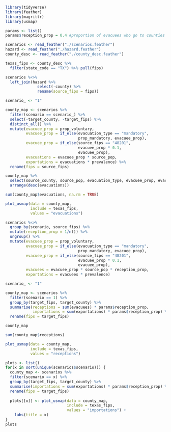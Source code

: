 
```r
library(tidyverse)
library(feather)
library(magrittr)
library(usmap)

params <- list()
params$reception_prop = 0.4 #proportion of evacuees who go to counties with reception centers
```

```r
scenarios <- read_feather("./scenarios.feather")
hazard <- read_feather("./hazard.feather")
county_desc <- read_feather("./county_desc.feather")

texas_fips <- county_desc %>% 
  filter(state_code == "TX") %>% pull(fips)

scenarios %<>% 
  left_join(hazard %>% 
              select(-county) %>% 
              rename(source_fips = fips))
```

```r
scenario_ <- "1"

county_map <- scenarios %>% 
  filter(scenario == scenario_) %>% 
  select(-target_county, -target_fips) %>% 
  distinct_all() %>% 
  mutate(evacuee_prop = prop_voluntary,  
         evacuee_prop = if_else(evacuation_type == "mandatory", 
                                prop_mandatory, evacuee_prop), 
         evacuee_prop = if_else(source_fips == "48201", 
                                evacuee_prop * 0.1, 
                                evacuee_prop),
         evacuations = evacuee_prop * source_pop, 
         exportations = evacuations * prevalence) %>% 
  rename(fips = source_fips)

county_map %>% 
  select(source_county, source_pop, evacuation_type, evacuee_prop, evacuations, exportations) %>% 
  arrange(desc(evacuations))

sum(county_map$evacuations, na.rm = TRUE)

plot_usmap(data = county_map, 
           include = texas_fips,
           values = "evacuations")
```

```r
scenarios %<>% 
  group_by(scenario, source_fips) %>% 
  mutate(reception_prop = 1/n()) %>% 
  ungroup() %>% 
  mutate(evacuee_prop = prop_voluntary,  
         evacuee_prop = if_else(evacuation_type == "mandatory", 
                                prop_mandatory, evacuee_prop), 
         evacuee_prop = if_else(source_fips == "48201", 
                                evacuee_prop * 0.1, 
                                evacuee_prop),
         evacuees = evacuee_prop * source_pop * reception_prop, 
         exportations = evacuees * prevalence)
```

```r
scenario_ <- "1" 

county_map <- scenarios %>% 
  filter(scenario == 1) %>% 
  group_by(target_fips, target_county) %>% 
  summarise(receptions = sum(evacuees) * params$reception_prop, 
            importations = sum(exportations) * params$reception_prop) %>% 
  rename(fips = target_fips)

county_map

sum(county_map$receptions)

plot_usmap(data = county_map, 
           include = texas_fips,
           values = "receptions")
```

```r
plots <- list()
for(x in sort(unique(scenarios$scenario))) {
  county_map <- scenarios %>% 
  filter(scenario == x) %>% 
  group_by(target_fips, target_county) %>% 
  summarise(importations = sum(exportations) * params$reception_prop) %>% 
  rename(fips = target_fips)
  
  plots[[x]] <- plot_usmap(data = county_map, 
                           include = texas_fips, 
                           values = "importations") + 
    labs(title = x)
}
plots
```
